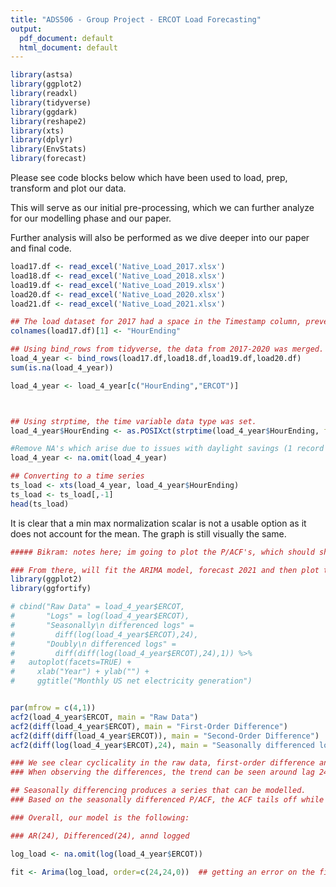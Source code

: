 ```yaml
---
title: "ADS506 - Group Project - ERCOT Load Forecasting"
output:
  pdf_document: default
  html_document: default
---
```


```r
library(astsa)
library(ggplot2)
library(readxl)
library(tidyverse)
library(ggdark)
library(reshape2) 
library(xts)
library(dplyr)
library(EnvStats)
library(forecast)
```

Please see code blocks below which have been used to load, prep, transform and plot our data.

This will serve as our initial pre-processing, which we can further analyze for our modelling phase and our paper.

Further analysis will also be performed as we dive deeper into our paper and final code. 


```r
load17.df <- read_excel('Native_Load_2017.xlsx')
load18.df <- read_excel('Native_Load_2018.xlsx')
load19.df <- read_excel('Native_Load_2019.xlsx')
load20.df <- read_excel('Native_Load_2020.xlsx')
load21.df <- read_excel('Native_Load_2021.xlsx')
```


```r
## The load dataset for 2017 had a space in the Timestamp column, preventing the binding of the four years
colnames(load17.df)[1] <- "HourEnding"

## Using bind_rows from tidyverse, the data from 2017-2020 was merged.
load_4_year <- bind_rows(load17.df,load18.df,load19.df,load20.df)
sum(is.na(load_4_year))

load_4_year <- load_4_year[c("HourEnding","ERCOT")]



## Using strptime, the time variable data type was set. 
load_4_year$HourEnding <- as.POSIXct(strptime(load_4_year$HourEnding, format="%m/%d/%Y %H:%M"))

#Remove NA's which arise due to issues with daylight savings (1 record in each year)
load_4_year <- na.omit(load_4_year)

## Converting to a time series
ts_load <- xts(load_4_year, load_4_year$HourEnding)
ts_load <- ts_load[,-1]
head(ts_load)
```



It is clear that a min max normalization scalar is not a usable option as it does not account for the mean. The graph is still visually the same.


```r

##### Bikram: notes here; im going to plot the P/ACF's, which should show if we need to difference, AR(x) and MA(x).

### From there, will fit the ARIMA model, forecast 2021 and then plot the dataset vs forecast
library(ggplot2)
library(ggfortify)

# cbind("Raw Data" = load_4_year$ERCOT,
#       "Logs" = log(load_4_year$ERCOT),
#       "Seasonally\n differenced logs" =
#         diff(log(load_4_year$ERCOT),24),
#       "Doubly\n differenced logs" =
#         diff(diff(log(load_4_year$ERCOT),24),1)) %>%
#   autoplot(facets=TRUE) +
#     xlab("Year") + ylab("") +
#     ggtitle("Monthly US net electricity generation")


par(mfrow = c(4,1)) 
acf2(load_4_year$ERCOT, main = "Raw Data")
acf2(diff(load_4_year$ERCOT), main = "First-Order Difference")
acf2(diff(diff(load_4_year$ERCOT)), main = "Second-Order Difference")
acf2(diff(log(load_4_year$ERCOT),24), main = "Seasonally differenced logs")

### We see clear cyclicality in the raw data, first-order difference and second order difference. 
### When observing the differences, the trend can be seen around lag 24, indiciating this is a daily autocorrelatioj (e.g. power demand at any given hour today will be highly correlated to the demand at the same time 24, 48, 72 hours ago etc.)

## Seasonally differencing produces a series that can be modelled.
### Based on the seasonally differenced P/ACF, the ACF tails off while the P/ACF cuts off. This indicates an AR(p) model. 

```
```r

### Overall, our model is the following:

### AR(24), Differenced(24), annd logged

log_load <- na.omit(log(load_4_year$ERCOT))

fit <- Arima(log_load, order=c(24,24,0))  ## getting an error on the fit

```


